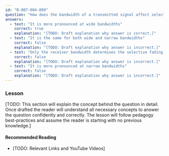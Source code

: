 ```yaml
---
id: "B-007-004-009"
question: "How does the bandwidth of a transmitted signal affect selective fading?"
answers:
  - text: "It is more pronounced at wide bandwidths"
    correct: true
    explanation: "[TODO: Draft explanation why answer is correct.]"
  - text: "It is the same for both wide and narrow bandwidths"
    correct: false
    explanation: "[TODO: Draft explanation why answer is incorrect.]"
  - text: "Only the receiver bandwidth determines the selective fading effect"
    correct: false
    explanation: "[TODO: Draft explanation why answer is incorrect.]"
  - text: "It is more pronounced at narrow bandwidths"
    correct: false
    explanation: "[TODO: Draft explanation why answer is incorrect.]"
---
```


### Lesson

[TODO: This section will explain the concept behind the question in detail. Once drafted the reader will understand all necessary concepts to answer the question confidently and correctly. The lesson will follow pedagogy best-practices and assume the reader is starting with no previous knowledge.]

#### Recommended Reading

- [TODO: Relevant Links and YouTube Videos]
